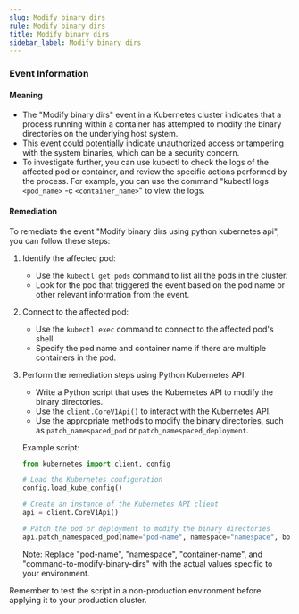 ```yaml
--- 
slug: Modify binary dirs
rule: Modify binary dirs
title: Modify binary dirs
sidebar_label: Modify binary dirs
---
```

                   


### Event Information

#### Meaning

- The "Modify binary dirs" event in a Kubernetes cluster indicates that a process running within a container has attempted to modify the binary directories on the underlying host system.
- This event could potentially indicate unauthorized access or tampering with the system binaries, which can be a security concern.
- To investigate further, you can use kubectl to check the logs of the affected pod or container, and review the specific actions performed by the process. For example, you can use the command "kubectl logs `<pod_name>` -c `<container_name>`" to view the logs.

#### Remediation

To remediate the event "Modify binary dirs using python kubernetes api", you can follow these steps:

1. Identify the affected pod: 
   - Use the `kubectl get pods` command to list all the pods in the cluster.
   - Look for the pod that triggered the event based on the pod name or other relevant information from the event.

2. Connect to the affected pod:
   - Use the `kubectl exec` command to connect to the affected pod's shell.
   - Specify the pod name and container name if there are multiple containers in the pod.

3. Perform the remediation steps using Python Kubernetes API:
   - Write a Python script that uses the Kubernetes API to modify the binary directories.
   - Use the `client.CoreV1Api()` to interact with the Kubernetes API.
   - Use the appropriate methods to modify the binary directories, such as `patch_namespaced_pod` or `patch_namespaced_deployment`.

   Example script:
   ```python
   from kubernetes import client, config

   # Load the Kubernetes configuration
   config.load_kube_config()

   # Create an instance of the Kubernetes API client
   api = client.CoreV1Api()

   # Patch the pod or deployment to modify the binary directories
   api.patch_namespaced_pod(name="pod-name", namespace="namespace", body={"spec": {"containers": [{"name": "container-name", "command": ["command-to-modify-binary-dirs"]}]}})
   ```

   Note: Replace "pod-name", "namespace", "container-name", and "command-to-modify-binary-dirs" with the actual values specific to your environment.

Remember to test the script in a non-production environment before applying it to your production cluster.

 